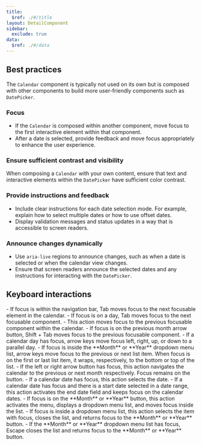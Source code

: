 ```yaml
---
title:
  $ref: ./#/title
layout: DetailComponent
sidebar:
  exclude: true
data:
  $ref: ./#/data
---
```


## Best practices

The `Calendar` component is typically not used on its own but is composed with other components to build more user-friendly components such as `DatePicker`.

### Focus

- If the `Calendar` is composed within another component, move focus to the first interactive element within that component.
- After a date is selected, provide feedback and move focus appropriately to enhance the user experience.

### Ensure sufficient contrast and visibility

When composing a `Calendar` with your own content, ensure that text and interactive elements within the `DatePicker` have sufficient color contrast.

### Provide instructions and feedback

- Include clear instructions for each date selection mode. For example, explain how to select multiple dates or how to use offset dates.
- Display validation messages and status updates in a way that is accessible to screen readers.

### Announce changes dynamically

- Use `aria-live` regions to announce changes, such as when a date is selected or when the calendar view changes.
- Ensure that screen readers announce the selected dates and any instructions for interacting with the `DatePicker`.

## Keyboard interactions

<KeyboardControls>
  <KeyboardControl keyOrCombos="Tab">
    - If focus is within the navigation bar, Tab moves focus to the next focusable element in the calendar.
    - If focus is on a day, Tab moves focus to the next focusable component.
  </KeyboardControl>
  <KeyboardControl keyOrCombos="Shift + Tab">
    - This action moves focus to the previous focusable component within the calendar.
    - If focus is on the previous month arrow button, Shift + Tab moves focus to the previous focusable component.
  </KeyboardControl>
  <KeyboardControl keyOrCombos="Arrow keys">
    - If a calendar day has focus, arrow keys move focus left, right, up, or down to a parallel day.
    - If focus is inside the **Month** or **Year** dropdown menu list, arrow keys move focus to the previous or next list item. When focus is on the first or last list item, it wraps, respectively, to the bottom or top of the list.
  </KeyboardControl>
  <KeyboardControl keyOrCombos="Enter / Space">
    - If the left or right arrow button has focus, this action navigates the calendar to the previous or next month respectively. Focus remains on the button.
    - If a calendar date has focus, this action selects the date.
    - If a calendar date has focus and there is a start date selected in a date range, this action activates the end date field and keeps focus on the calendar dates.
    - If focus is on the **Month** or **Year** button, this action activates the menu, displays a dropdown menu list, and moves focus inside the list.
    - If focus is inside a dropdown menu list, this action selects the item with focus, closes the list, and returns focus to the **Month** or **Year** button.
  </KeyboardControl>
  <KeyboardControl keyOrCombos="Escape">
    - If the **Month** or **Year** dropdown menu list has focus, Escape closes the list and returns focus to the **Month** or **Year** button.
  </KeyboardControl>
</KeyboardControls>
